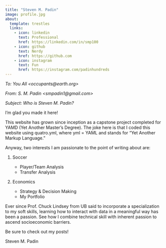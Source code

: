 ```yaml
---
title: "Steven M. Padin"
image: profile.jpg
about: 
  template: trestles
  links:
    - icon: linkedin
      text: Professional
      href: https://linkedin.com/in/smp100
    - icon: github
      text: Nerdy
      href: https://github.com
    - icon: instagram
      text: Fun
      href: https://instagram.com/padinhundreds
---
```


*To: You All \<occupants\@earth.org\>*

*From: S. M. Padin \<smpadin1\@gmail.com\>*

*Subject: Who is Steven M. Padin?*

I'm glad you made it here!

This website has grown since inception as a capstone project completed for YAMD (Yet Another Master's Degree). The joke here is that I coded this website using quatro.yml, where yml = YAML and stands for "Yet Another Markup Language."

Anyway, two interests I am passionate to the point of writing about are:

1.  Soccer

    -   Player/Team Analysis
    -   Transfer Analysis

2.  Economics

    -   Strategy & Decision Making
    -   My Portfolio

Ever since Prof. Chuck Lindsey from UB said to incorporate a specialization to my soft skills, learning how to interact with data in a meaningful way has been a passion. See how I combine technical skill with inherent passion to ascend socioeconomic barriers.

Be sure to check out my posts!

Steven M. Padin
